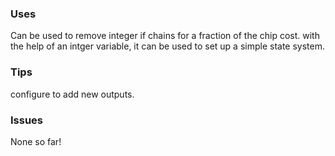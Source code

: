 ### Uses

Can be used to remove integer if chains for a fraction of the chip cost.
with the help of an intger variable, it can be used to set up a simple state system.


### Tips

configure to add new outputs. 

### Issues

None so far!